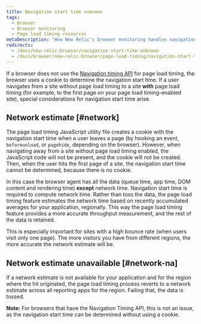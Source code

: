 ```yaml
---
title: Navigation start time unknown
tags:
  - Browser
  - Browser monitoring
  - Page load timing resources
metaDescription: "How New Relic's browser monitoring handles navigation start time when the navigation timing API is unavailable."
redirects:
  - /docs/new-relic-browser/navigation-start-time-unknown
  - /docs/browser/new-relic-browser/page-load-timing/navigation-start-time-unknown
---
```


If a browser does not use the [Navigation timing API](/docs/browser/new-relic-browser/browser-agent-apis/navigation-timing-api) for page load timing, the browser uses a cookie to determine the navigation start time. If a user navigates from a site without page load timing to a site **with** page load timing (for example, to the first page on your page load timing-enabled site), special considerations for navigation start time arise.

## Network estimate [#network]

The page load timing JavaScript utility file creates a cookie with the navigation start time when a user leaves a page (by hooking an event, `beforeunload`, or `pagehide`, depending on the browser). However, when navigating away from a site without page load timing enabled, the JavaScript code will not be present, and the cookie will not be created. Then, when the user hits the first page of a site, the navigation start time cannot be determined, because there is no cookie.

In this case the browser agent has all the data (queue time, app time, DOM content and rendering time) **except** network time. Navigation start time is required to compute network time. Rather than toss the data, the page load timing feature estimates the network time based on recently accumulated averages for your application, regionally. This way the page load timing feature provides a more accurate throughput measurement, and the rest of the data is retained.

This is especially important for sites with a high bounce rate (when users visit only one page). The more visitors you have from different regions, the more accurate the network estimate will be.

## Network estimate unavailable [#network-na]

If a network estimate is not available for your application and for the region where the hit originated, the page load timing process reverts to a network estimate across all reporting apps for the region. Failing that, the data is tossed.

**Note:** For browsers that have the Navigation Timing API, this is not an issue, as the navigation start time can be determined without using a cookie.
